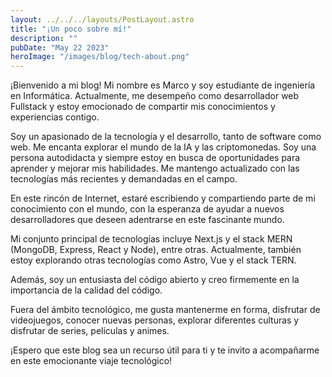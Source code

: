 ```yaml
---
layout: ../../../layouts/PostLayout.astro
title: "¡Un poco sobre mí!"
description: ""
pubDate: "May 22 2023"
heroImage: "/images/blog/tech-about.png"
---
```


¡Bienvenido a mi blog! Mi nombre es Marco y soy estudiante de ingeniería en Informática. Actualmente, me desempeño como desarrollador web Fullstack y estoy emocionado de compartir mis conocimientos y experiencias contigo.

Soy un apasionado de la tecnología y el desarrollo, tanto de software como web. Me encanta explorar el mundo de la IA y las criptomonedas. Soy una persona autodidacta y siempre estoy en busca de oportunidades para aprender y mejorar mis habilidades. Me mantengo actualizado con las tecnologías más recientes y demandadas en el campo.

En este rincón de Internet, estaré escribiendo y compartiendo parte de mi conocimiento con el mundo, con la esperanza de ayudar a nuevos desarrolladores que deseen adentrarse en este fascinante mundo.

Mi conjunto principal de tecnologías incluye Next.js y el stack MERN (MongoDB, Express, React y Node), entre otras. Actualmente, también estoy explorando otras tecnologías como Astro, Vue y el stack TERN.

Además, soy un entusiasta del código abierto y creo firmemente en la importancia de la calidad del código.

Fuera del ámbito tecnológico, me gusta mantenerme en forma, disfrutar de videojuegos, conocer nuevas personas, explorar diferentes culturas y disfrutar de series, películas y animes.

¡Espero que este blog sea un recurso útil para ti y te invito a acompañarme en este emocionante viaje tecnológico!

